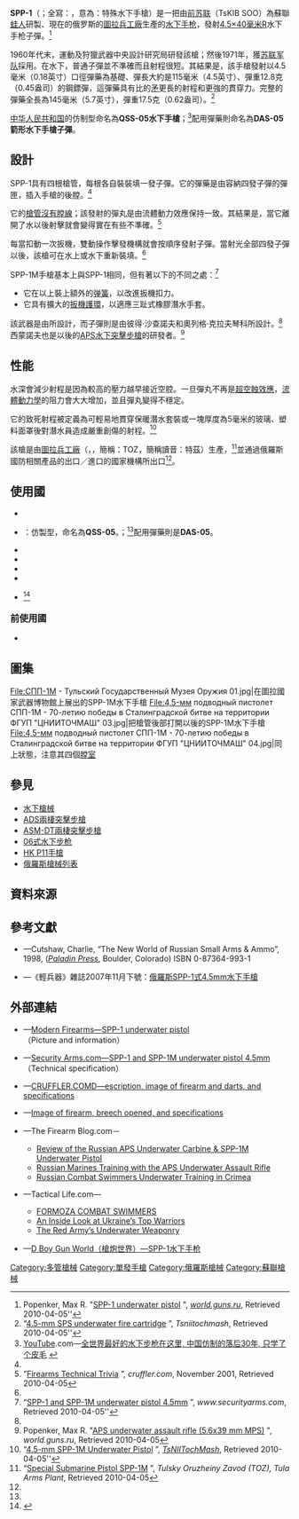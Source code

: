 {{noteTA
|G1=軍事
|G2=長度單位
|G3=Firearms
}}
{{Infobox Weapon
|name= SPP-1水下手槍
|image= [[File:Подводный_пистолет_СПП-1М_-_ЦНИИТОЧМАШ_02.jpg|150px]][[File:Подводный_пистолет_СПП-1М_-_ЦНИИТОЧМАШ_01.jpg|150px]]
|image_size= 
|caption= SPP-1M水下手槍
|origin= {{flagcountry|Soviet Union}}
|type= [[水下槍械|水下]][[單膛室手槍|多膛室]][[手枪|手枪]]
<!-- Type selection -->
|is_ranged= yes
|is_bladed= 
|is_explosive= 
|is_artillery= 
|is_vehicle= 
|is_missile= 
|is_UK= 
<!-- Service history -->
|service= 1971年—
|used_by= 參見[[#使用國|使用國]]
|wars= 
<!-- Production history -->
|designer= {{Link-en|中央研究精密機械製造局|TsNIITochMash}}（{{Lang|ru|ФГУП «ЦНИИТОЧМАШ»}}）<ref name="spp"/>
* {{Link-en|弗拉基米爾·西蒙諾夫|Vladimir Simonov}}<ref name="cruffler"/>
|design_date= 1960年代後期
|manufacturer= [[圖拉兵工廠|圖拉兵工廠]]（TOZ，Tulsky Oruzheiny Zavod，{{Lang|ru|Тульский Оружейный Завод}}）<ref name="toz"/>
|unit_cost= 
|production_date= 1971年—
|number= 
|variants= -{}-
* SPP-1M<ref name="spp"/>
* QSS-05（中國仿製型）
<!-- General specifications -->
|spec_label= 
|weight= <div class="NavFrame collapsed" style="color: black; background-color: #FFFFFF; margin: 0 auto; padding: 0 10px; text-align: left;"><div class="NavHead" style="background-color: #FFFFFF; margin: 0 auto; padding: 0 10px; font-weight:normal;"></div><div class="NavContent" style="background-color: #FFFFFF; margin: 0 auto; padding: 0 10px;">
* 空槍：950[[克|克]]（30.54[[盎司|盎司]]）<ref name="spp"/><ref name="manu"/>
* 上彈：1,030克（33.12盎司）<ref name="spp1m"/>
</div>
</div>
|length= 244[[毫米|毫米]]（9.61[[英寸|英寸]]）<ref name="spp"/><ref name="manu"/>
|part_length= 203毫米（7.99英吋）
|width= 37毫米（1.46英吋）<ref name="manu"/>
|height= 136毫米（5.35英吋）<ref name="manu"/>
|diameter= 
|crew= 
<!-- Ranged weapon specifications --> 
|cartridge= [[4.5×40mmR|4.5×40毫米R]]<ref name="cart"/>
* DAS-05箭形彈
|caliber= 4.5毫米（.18英吋）<ref name="spp"/>
|barrels= 4根，[[滑膛槍炮|滑膛]]，無[[槍口|槍口]]裝置
|action= [[扳机#双动式|雙動操作扳機]]<ref name="spp"/>
|mode= {{Link-en|單發|Single-shot}}
|rate= 
|velocity= 空氣中：240—250[[米每秒|米／秒]]（787.4—820.21[[英尺每秒|英尺／秒]]）
|energy= 
|range= <div class="NavFrame collapsed" style="color: black; background-color: #FFFFFF; margin: 0 auto; padding: 0 10px; text-align: left;"><div class="NavHead" style="background-color: #FFFFFF; margin: 0 auto; padding: 0 10px; font-weight:normal;"></div><div class="NavContent" style="background-color: #FFFFFF; margin: 0 auto; padding: 0 10px;">
* 空氣中：15—20[[米_(单位)|公尺]]（16.4—21.87[[码|码]]，49.21—65.62[[英尺|英尺]]）<ref name="spp"/>
* 5米水深：17公尺（18.59码，55.77英尺）
* 20米水深：11公尺（12.03码，36.09英尺）
* 40米水深：6公尺（6.56码，19.69英尺）<ref name="manu"/>
</div>
</div>
|max_range= 
|feed= 4發，每根槍管裝一發，手動裝填<ref name="spp"/>
|sights= [[機械瞄具|機械瞄具]]：固定缺口式[[照門|照門]]及片狀[[照準器|準星]]
<!-- 火炮規格 -->
|breech= 
|recoil= 
|carriage= 
|elevation= 
|traverse= 
<!-- 刃器規格 --> 
|blade_type= 
|hilt_type= 
|sheath_type= 
|head_type= 
|haft_type= 
<!-- 爆炸物內填炸藥規格 --> 
|filling= 
|filling_weight= 
|detonation= 
|yield= 
<!-- 車輛/飛彈 規格 -->
|armour= 
|primary_armament= 
|secondary_arament= 
|engine= 
|engine_power= 
|transmission= 
|payload_capacity= 
|fuel_capacity= 
|pw_ratio= 
|suspension= 
|clearance= 
|vehicle_range= 
|speed= 
|guidance= 
|steering= 
<!-- missiles only -->
|wingspan= 
|propellant= 
|ceiling= 
|altitude= 
|depth= 
|boost= 
|accuracy= 
|launch_platform= 
|transport= 
}}

'''SPP-1'''（{{Lang-ru|'''СПП-1 “Мухи”'''}}；全寫：{{Lang|ru|'''С'''пециальный '''П'''истолет '''П'''одводный}}，意為：特殊水下手槍）是一把由[[苏联|前苏联]]{{Link-ru|運動及狩獵武器中央設計研究局|ЦКИБ СОО}}（TsKIB SOO）為蘇聯[[蛙人|蛙人]]研製、現在的俄罗斯的[[圖拉兵工廠|圖拉兵工廠]]生產的[[水下槍械|水下]][[手枪|手枪]]，發射[[4.5×40mmR|4.5×40毫米R]]水下手枪子彈。<ref name="spp">Popenker, Max R. "[http://world.guns.ru/handguns/hg140-e.htm SPP-1 underwater pistol ] {{Wayback|url=http://world.guns.ru/handguns/hg140-e.htm |date=20041209011410 }}", ''[[world.guns.ru|world.guns.ru]]'', Retrieved 2010-04-05''</ref>

1960年代末，運動及狩獵武器中央設計研究局研發該槍；然後1971年，獲[[苏联武装力量|苏联军队]]採用。在水下，普通子彈並不準確而且射程很短。其結果是，該手槍發射以4.5毫米（0.18英寸）口徑彈藥為基礎、彈長大約是115毫米（4.5英寸）、彈重12.8克（0.45盎司）的鋼鏢彈，這彈藥具有比{{Link-en|魚槍|Speargun}}的[[矛|矛]]更長的射程和更強的貫穿力。完整的彈藥全長為145毫米（5.7英寸），彈重17.5克（0.62盎司）。<ref name="cart">“[http://www.tsniitochmash.ru/paten.htm  4.5-mm SPS underwater fire cartridge ] {{Wayback|url=http://www.tsniitochmash.ru/paten.htm |date=20080617191816 }}”, ''Tsniitochmash'', Retrieved 2010-04-05''</ref>

[[中华人民共和国|中华人民共和国]]的仿制型命名為'''QSS-05水下手槍'''；<ref name="BfztyzBsTQc">[[YouTube|YouTube]].com—[https://www.youtube.com/watch?v=BfztyzBsTQc 全世界最好的水下步枪在这里, 中国仿制的落后30年, 只学了个皮毛] {{Wayback|url=https://www.youtube.com/watch?v=BfztyzBsTQc |date=20190217205221 }}</ref>配用彈藥則命名為'''DAS-05箭形水下手槍子彈'''。

== 設計 ==
SPP-1具有四根槍管，每根各自裝裝填一發子彈。它的彈藥是由容納四發子彈的彈匣，插入手槍的後膛。<ref name="spp1m"/>

它的[[槍管|槍管]][[滑膛槍炮|沒有膛線]]；該發射的彈丸是由流體動力效應保持一致。其結果是，當它離開了水以後射擊就會變得實在有些不準確。<ref name="cruffler">”[http://www.cruffler.com/trivia-November01.html Firearms Technical Trivia ] {{Wayback|url=http://www.cruffler.com/trivia-November01.html |date=20160304132948 }}”, ''cruffler.com'', November 2001, Retrieved 2010-04-05</ref>

每當扣動一次扳機，雙動操作擊發機構就會按順序發射子彈。當射光全部四發子彈以後，該槍可在水上或水下重新裝填。<ref name="spp"/>

SPP-1M手槍基本上與SPP-1相同，但有著以下的不同之處：<ref name="spp1m">“[http://www.securityarms.com/20010315/galleryfiles/2100/2153.htm  SPP-1 and SPP-1M underwater pistol 4.5mm  ] {{Wayback|url=http://www.securityarms.com/20010315/galleryfiles/2100/2153.htm |date=20160303230829 }}”, ''www.securityarms.com'', Retrieved 2010-04-05''</ref>
* 它在{{Link-en|阻鐵|Sear (firearm)}}以上裝上額外的[[弹簧|弹簧]]，以改進扳機扣力。
* 它具有擴大的[[扳機護環|扳機護環]]，以適應三趾式橡膠潛水手套。

該武器是由{{Link-en|弗拉基米爾·西蒙諾夫|Vladimir Simonov}}所設計，而子彈則是由彼得·沙查諾夫和奧列格·克拉夫琴科所設計。<ref name="cruffler"/>西蒙諾夫也是以後的[[APS水下突擊步槍|APS水下突擊步槍]]的研發者。<ref name="aps_rifle">Popenker, Max R. "[http://world.guns.ru/assault/as69-e.htm APS underwater assault rifle (5.6x39 mm MPS)] {{Wayback|url=http://world.guns.ru/assault/as69-e.htm |date=20041025183045 }}", ''world.guns.ru'', Retrieved 2010-04-05</ref>

== 性能 ==
水深會減少射程是因為較高的壓力越早接近空腔。一旦彈丸不再是[[超空蝕效應|超空蝕效應]]，[[流體動力學|流體動力學]]的阻力會大大增加，並且彈丸變得不穩定。

它的致死射程被定義為可輕易地貫穿保暖潛水套裝或一塊厚度為5毫米的玻璃、塑料面罩後對潛水員造成嚴重創傷的射程。<ref name="manu">“[http://www.tsniitochmash.ru/wen.htm 4.5-mm SPP-1M Underwater Pistol ] {{Wayback|url=http://www.tsniitochmash.ru/wen.htm |date=20080617195618 }}”, ''[[TsNIITochMash|TsNIITochMash]]'',  Retrieved 2010-04-05''</ref>

該槍是由[[圖拉兵工廠|圖拉兵工廠]]（{{Lang-ru|Тульский Оружейный Завод}}，{{Lang-en|Tulsky Oruzheiny Zavod}}，簡稱：TOZ，簡稱讀音：特茲）生產，<ref name="toz">“[http://www.tulatoz.ru/en/milspp.html Special Submarine Pistol SPP-1M ] {{Wayback|url=http://www.tulatoz.ru/en/milspp.html |date=20100129154026 }}”, ''Tulsky Oruzheiny Zavod (TOZ), Tula Arms Plant'', Retrieved 2010-04-05</ref>並通過俄羅斯國防相關產品的出口／進口的國家機構{{Link-en|俄羅斯國防產品出口公司|Rosoboronexport}}所出口<ref name="spp"/>。

== 使用國 ==
* {{flagcountry|Belarus}}
* {{flagcountry|People's Republic of China}}：仿製型，命名為'''QSS-05'''。；<ref name="BfztyzBsTQc"/>配用彈藥則是'''DAS-05'''。
* {{flagcountry|Georgia}}
* {{flagcountry|Russia}}
* {{flagcountry|Syria}}
* {{flagcountry|Ukraine}}
* {{flagcountry|Uzbekistan}}<ref>{{Cite web |url=https://m.ok.ru/video/66366383702196-0 |title=СПЕЦНАЗ СНБ УЗБЕКИСТАНА-НА СТРАЖЕ МИРА ПРОФЕССИОНАЛЫ |accessdate=2018-08-08 |archive-date=2018-08-08 |archive-url=https://web.archive.org/web/20180808171519/https://m.ok.ru/video/66366383702196-0 |dead-url=no }}</ref>

=== 前使用國 ===
* {{flagcountry|Soviet Union}}

== 圖集 ==
<gallery>
File:СПП-1М - Тульский Государственный Музея Оружия 01.jpg|在圖拉國家武器博物館上展出的SPP-1M水下手槍
File:4,5-мм подводный пистолет СПП-1М - 70-летию победы в Сталинградской битве на территории ФГУП "ЦНИИТОЧМАШ" 03.jpg|把槍管後部打開以後的SPP-1M水下手槍
File:4,5-мм подводный пистолет СПП-1М - 70-летию победы в Сталинградской битве на территории ФГУП "ЦНИИТОЧМАШ" 04.jpg|同上狀態，注意其四個[[膛室|膛室]]
</gallery>

== 參見 ==
* [[水下槍械|水下槍械]]
* [[ADS兩棲突擊步槍|ADS兩棲突擊步槍]]
* [[ASM-DT兩棲突擊步槍|ASM-DT兩棲突擊步槍]]
* [[06式水下步枪|06式水下步枪]]
* [[HK_P11手槍|HK P11手槍]]
* [[俄羅斯槍械列表|俄羅斯槍械列表]]

== 資料來源 ==
{{Reflist}}

== 參考文獻 ==
* {{en icon}}—Cutshaw, Charlie, “The New World of Russian Small Arms & Ammo”, 1998, (''[[Paladin_Press|Paladin Press]]'', Boulder, Colorado) ISBN 0-87364-993-1 
* {{zh-hans icon}}—《輕兵器》雜誌2007年11月下號：[http://d.wanfangdata.com.cn/Periodical/qbq200722016 俄羅斯SPP-1式4.5mm水下手槍]{{Wayback|url=http://d.wanfangdata.com.cn/Periodical/qbq200722016 |date=20170405225504 }}

== 外部連結 ==
{{Commons category|SPP-1}}
* {{en icon}}—[https://web.archive.org/web/20041209011410/http://world.guns.ru/handguns/hg140-e.htm Modern Firearms—SPP-1 underwater pistol]（Picture and information）<!-- down as of 2006/10/31 -->
* {{en icon}}—[http://www.securityarms.com/20010315/galleryfiles/2100/2153.htm Security Arms.com—SPP-1 and SPP-1M underwater pistol 4.5mm]{{Wayback|url=http://www.securityarms.com/20010315/galleryfiles/2100/2153.htm |date=20160303230829 }}（Technical specification）
* {{en icon}}—[http://www.cruffler.com/trivia-November01.html CRUFFLER.COMD—escription, image of firearm and darts, and specifications]{{Wayback|url=http://www.cruffler.com/trivia-November01.html |date=20160304132948 }}
* {{en icon}}—[https://web.archive.org/web/20070403035536/http://www.kgb-militaryschool.com/view/spp-1m Image of firearm, breech opened, and specifications]
* {{en icon}}—The Firearm Blog.com－
** [http://www.thefirearmblog.com/blog/2012/07/09/review-of-the-russian-aps-underwater-carbine-spp-1m-underwater-pistol/ Review of the Russian APS Underwater Carbine & SPP-1M Underwater Pistol]{{Wayback|url=http://www.thefirearmblog.com/blog/2012/07/09/review-of-the-russian-aps-underwater-carbine-spp-1m-underwater-pistol/ |date=20170406032539 }}
** [http://www.thefirearmblog.com/blog/2014/09/02/russian-marines-training-aps-underwater-assault-rifle/ Russian Marines Training with the APS Underwater Assault Rifle]{{Wayback|url=http://www.thefirearmblog.com/blog/2014/09/02/russian-marines-training-aps-underwater-assault-rifle/ |date=20170405224426 }}
** [http://www.thefirearmblog.com/blog/2015/04/30/russian-combat-swimmers-underwater-training-in-crimea/ Russian Combat Swimmers Underwater Training in Crimea]{{Wayback|url=http://www.thefirearmblog.com/blog/2015/04/30/russian-combat-swimmers-underwater-training-in-crimea/ |date=20160328135816 }}
* {{en icon}}—Tactical Life.com—
** [http://www.tactical-life.com/firearms/formoza-combat-swimmers/2/ FORMOZA COMBAT SWIMMERS]{{Wayback|url=http://www.tactical-life.com/firearms/formoza-combat-swimmers/2/ |date=20170405223429 }}
** [http://www.tactical-life.com/military-and-police/inside-look-ukraines-top-warriors/5/ An Inside Look at Ukraine’s Top Warriors]{{Wayback|url=http://www.tactical-life.com/military-and-police/inside-look-ukraines-top-warriors/5/ |date=20170405223558 }}
** [http://www.tactical-life.com/military-and-police/red-army-underwater-weaponry/#underwat-5 The Red Army’s Underwater Weaponry]{{Wayback|url=http://www.tactical-life.com/military-and-police/red-army-underwater-weaponry/#underwat-5 |date=20170103095119 }}
* {{zh-hans icon}}—[http://pewpewpew.work/russain/underwater/spp1.htm D Boy Gun World（槍炮世界）—SPP-1水下手枪]{{Wayback|url=http://pewpewpew.work/russain/underwater/spp1.htm |date=20181118033454 }}

{{蘇聯及俄羅斯在二戰後研製的輕兵器}}
{{多管槍械}}
{{現代俄羅斯軍隊單兵武器及彈藥}}

[[Category:多管槍械|Category:多管槍械]]
[[Category:單發手槍|Category:單發手槍]]
<!-- [[Category:水下手槍|Category:水下手槍]] -->
[[Category:俄羅斯槍械|Category:俄羅斯槍械]]
[[Category:蘇聯槍械|Category:蘇聯槍械]]
